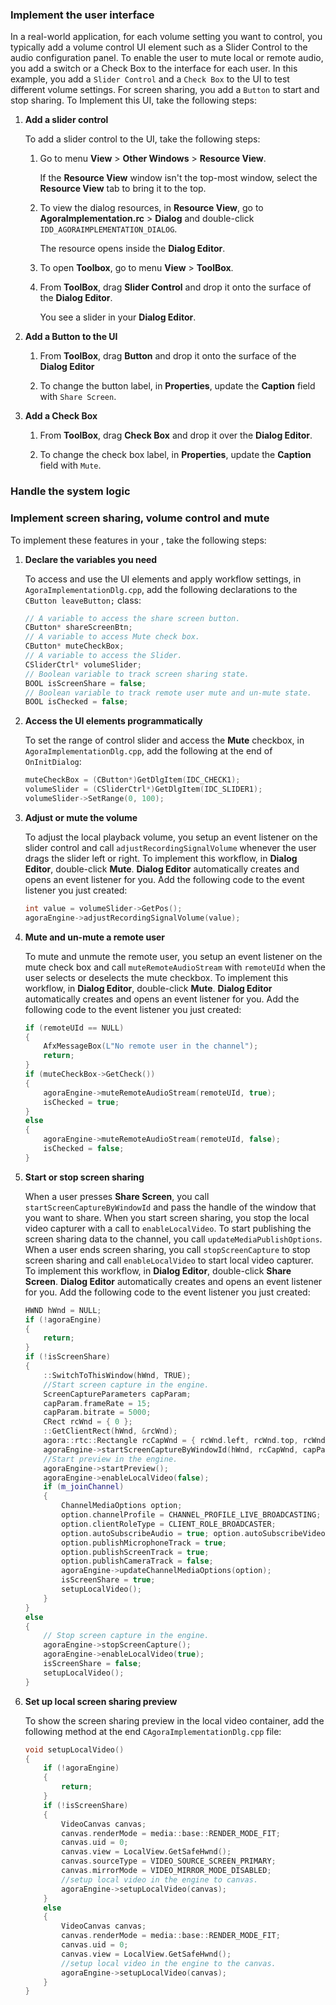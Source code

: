 <PlatformWrapper platform = "windows">


### Implement the user interface

In a real-world application, for each volume setting you want to control, you typically add a volume control UI element such as a <Link target="_blank" to="https://learn.microsoft.com/en-us/cpp/mfc/using-csliderctrl?view=msvc-170">Slider Control</Link> to the audio configuration panel. To enable the user to mute local or remote audio, you add a switch or a Check Box to the interface for each user. In this example, you add a `Slider Control` and a `Check Box` to the UI to test different volume settings. For screen sharing, you add a `Button` to start and stop sharing. To
Implement this UI, take the following steps:

1. **Add a slider control**

   To add a slider control to the UI, take the following steps:

    1. Go to menu **View** > **Other Windows** > **Resource View**.
        
       If the **Resource View** window isn't the top-most window, select the **Resource View** tab to bring it to the top.

    2. To view the dialog resources, in **Resource View**, go to **AgoraImplementation.rc** > **Dialog** and double-click `IDD_AGORAIMPLEMENTATION_DIALOG`.

        The resource opens inside the **Dialog Editor**. 
    
    3. To open **Toolbox**, go to menu **View** > **ToolBox**.

    4. From **ToolBox**, drag **Slider Control** and drop it onto the surface of the **Dialog Editor**.

        You see a slider in your **Dialog Editor**.

2. **Add a Button to the UI**

    1. From **ToolBox**, drag **Button** and drop it onto the surface of the **Dialog Editor**

    2. To change the button label, in **Properties**, update the **Caption** field with `Share Screen`.

3. **Add a Check Box**

    1. From **ToolBox**, drag **Check Box** and drop it over the **Dialog Editor**.

    2. To change the check box label, in **Properties**, update the **Caption** field with `Mute`.


### Handle the system logic

### Implement screen sharing, volume control and mute

To implement these features in your <Vpl k="CLIENT" />, take the following steps:

1. **Declare the variables you need**

    To access and use the UI elements and apply workflow settings, in `AgoraImplementationDlg.cpp`, add the following declarations to the `CButton leaveButton;` class:

    ```cpp
    // A variable to access the share screen button.
    CButton* shareScreenBtn;
    // A variable to access Mute check box.
    CButton* muteCheckBox;
    // A variable to access the Slider.
    CSliderCtrl* volumeSlider;
    // Boolean variable to track screen sharing state.
    BOOL isScreenShare = false;
    // Boolean variable to track remote user mute and un-mute state.
    BOOL isChecked = false;
    ```
2. **Access the UI elements programmatically**
    
    To set the range of control slider and access the **Mute** checkbox, in `AgoraImplementationDlg.cpp`, add the following at the end of `OnInitDialog`:  

    ```cpp
    muteCheckBox = (CButton*)GetDlgItem(IDC_CHECK1);
	volumeSlider = (CSliderCtrl*)GetDlgItem(IDC_SLIDER1);
	volumeSlider->SetRange(0, 100);
    ```

1. **Adjust or mute the volume**

    To adjust the local playback volume, you setup an event listener on the slider control and call `adjustRecordingSignalVolume` whenever the user drags the slider left or right. To implement this workflow, in **Dialog Editor**, double-click **Mute**. **Dialog Editor** automatically creates and opens an event listener for you. Add the following code to the event listener you just created:

    ```cpp
    int value = volumeSlider->GetPos();
	agoraEngine->adjustRecordingSignalVolume(value);
    ```

1. **Mute and un-mute a remote user**

    To mute and unmute the remote user, you setup an event listener on the mute check box and call `muteRemoteAudioStream` with `remoteUId` when the user selects or deselects the mute checkbox. To implement this workflow, in **Dialog Editor**, double-click **Mute**. **Dialog Editor** automatically creates and opens an event listener for you. Add the following code to the event listener you just created:

    ```cpp
    if (remoteUId == NULL)
    {
		AfxMessageBox(L"No remote user in the channel");
		return;
	}
    if (muteCheckBox->GetCheck()) 
    {
		agoraEngine->muteRemoteAudioStream(remoteUId, true);
        isChecked = true;
	}
	else 
    {
		agoraEngine->muteRemoteAudioStream(remoteUId, false);
        isChecked = false;
	}
    ```
    

1. **Start or stop screen sharing**

    When a user presses **Share Screen**, you call `startScreenCaptureByWindowId` and pass the handle of the window that you want to share. When you start screen sharing, you stop the local video capturer with a call to `enableLocalVideo`. To start publishing the screen sharing data to the channel, you call `updateMediaPublishOptions`. When a user ends screen sharing, you call `stopScreenCapture` to stop screen sharing and call `enableLocalVideo` to start local video capturer. To implement this workflow, in **Dialog Editor**, double-click **Share Screen**. **Dialog Editor** automatically creates and opens an event listener for you. Add the following code to the event listener you just created:

    ```cpp
    HWND hWnd = NULL;
    if (!agoraEngine)
    {
        return;
    }
    if (!isScreenShare)
    {
        ::SwitchToThisWindow(hWnd, TRUE);
        //Start screen capture in the engine.
        ScreenCaptureParameters capParam;
        capParam.frameRate = 15;
        capParam.bitrate = 5000;
        CRect rcWnd = { 0 };
        ::GetClientRect(hWnd, &rcWnd);
        agora::rtc::Rectangle rcCapWnd = { rcWnd.left, rcWnd.top, rcWnd.right - rcWnd.left, rcWnd.bottom - rcWnd.top };
        agoraEngine->startScreenCaptureByWindowId(hWnd, rcCapWnd, capParam);
        //Start preview in the engine.
        agoraEngine->startPreview();
        agoraEngine->enableLocalVideo(false);
        if (m_joinChannel) 
        {
            ChannelMediaOptions option;
            option.channelProfile = CHANNEL_PROFILE_LIVE_BROADCASTING;
            option.clientRoleType = CLIENT_ROLE_BROADCASTER;
            option.autoSubscribeAudio = true; option.autoSubscribeVideo = true;
            option.publishMicrophoneTrack = true;
            option.publishScreenTrack = true;
            option.publishCameraTrack = false;
            agoraEngine->updateChannelMediaOptions(option);
            isScreenShare = true;
            setupLocalVideo();
        }
    }
    else 
    {
        // Stop screen capture in the engine.
        agoraEngine->stopScreenCapture();
        agoraEngine->enableLocalVideo(true);
        isScreenShare = false;
        setupLocalVideo();
    }
    ```
1. **Set up local screen sharing preview**

    To show the screen sharing preview in the local video container, add the following method at the end `CAgoraImplementationDlg.cpp` file:

    ``` cpp
    void setupLocalVideo()
    {
        if (!agoraEngine)
        {
            return;
        }
        if (!isScreenShare) 
        {
            VideoCanvas canvas;
            canvas.renderMode = media::base::RENDER_MODE_FIT;
            canvas.uid = 0;
            canvas.view = LocalView.GetSafeHwnd();
            canvas.sourceType = VIDEO_SOURCE_SCREEN_PRIMARY;
            canvas.mirrorMode = VIDEO_MIRROR_MODE_DISABLED;
            //setup local video in the engine to canvas.
            agoraEngine->setupLocalVideo(canvas);
        }
        else
        {
            VideoCanvas canvas;
            canvas.renderMode = media::base::RENDER_MODE_FIT;
            canvas.uid = 0;
            canvas.view = LocalView.GetSafeHwnd();
            //setup local video in the engine to the canvas. 
            agoraEngine->setupLocalVideo(canvas);
        }
    }
    ```
</PlatformWrapper>
